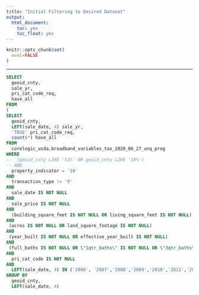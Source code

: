 ```yaml
---
title: "Initial Filtering to Desired Dataset"
output: 
  html_document:
    toc: yes
    toc_float: yes
---
```


```r
knitr::opts_chunk$set(
  eval=FALSE
)
```

------------------------------------------------------------------------

```sql
SELECT
  geoid_cnty,
  sale_yr,
  pri_cat_code_req,
  have_all
FROM
(
SELECT
  geoid_cnty,
  LEFT(sale_date, 4) sale_yr,
  'TRUE' pri_cat_code_req,
  count(*) have_all
FROM
  corelogic_usda.broadband_variables_tax_2020_06_27_unq_prog
WHERE
--  (geoid_cnty LIKE '51%' OR geoid_cnty LIKE '19%')
-- AND
  property_indicator = '10'
AND
  transaction_type != '9'
AND
  sale_date IS NOT NULL
AND
  sale_price IS NOT NULL
AND
  (building_square_feet IS NOT NULL OR living_square_feet IS NOT NULL)
AND
 (acres IS NOT NULL OR land_square_footage IS NOT NULL)
AND
 (year_built IS NOT NULL OR effective_year_built IS NOT NULL)
AND
 (full_baths IS NOT NULL OR \"1qtr_baths\" IS NOT NULL OR \"3qtr_baths\" IS NOT NULL OR half_baths IS NOT NULL OR total_baths IS NOT NULL)
AND
  pri_cat_code IS NOT NULL
AND
  LEFT(sale_date, 4) IN ('2006', '2007','2008','2009','2010','2011','2012','2013','2014','2015','2016','2017','2018')
GROUP BY
  geoid_cnty,
  LEFT(sale_date, 4)
```
